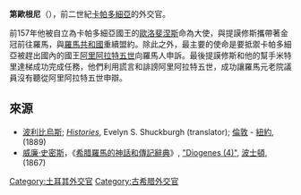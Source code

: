 '''第歐根尼'''（{{lang-grc|'''Διογένης'''}}），前二世紀[[卡帕多細亞|卡帕多細亞]]的外交官。

前157年他被自立為卡帕多細亞國王的[[卡帕多细亞的歐洛斐涅斯|歐洛斐涅斯]]命為大使，與提謨修斯攜帶著金冠前往羅馬，與[[羅馬共和國|羅馬共和國]]重續盟約。除此之外，最主要的使命是要抵禦卡帕多細亞被趕出國內的國王[[阿里阿拉特五世|阿里阿拉特五世]]向羅馬人申訴。最後提謨修斯和他的幫手米特里達梯成功完成任務，他們利用謊言和誹謗阿里阿拉特五世，成功讓羅馬元老院議員沒有聽從阿里阿拉特五世申辯{{r|poly_32.24}}。

==來源==
{{reflist|refs=
<ref name=poly_32.24> 波利比烏斯, [http://www.perseus.tufts.edu/cgi-bin/ptext?lookup=Plb.+32.24 xxxii. 24]</ref>
}}
*[[波利比烏斯|波利比烏斯]]; ''[http://www.perseus.tufts.edu/cgi-bin/ptext?lookup=Plb.+1.1 Histories]{{Wayback|url=http://www.perseus.tufts.edu/cgi-bin/ptext?lookup=Plb.+1.1 |date=20080307154848 }}'', Evelyn S. Shuckburgh (translator); [[倫敦|倫敦]] - [[紐約|紐約]], (1889)
*[[威廉·史密斯_(辭典編纂者)|威廉·史密斯]]，《[[希腊羅馬的神話和傳記辭典|希腊羅馬的神話和傳記辭典]]》, [https://web.archive.org/web/20051217225236/http://www.ancientlibrary.com/smith-bio/2219.html "Diogenes (4)"], [[波士頓|波士頓]], (1867)

{{歐洲歷史小作品}}

[[Category:土耳其外交官|Category:土耳其外交官]]
[[Category:古希腊外交官|Category:古希腊外交官]]